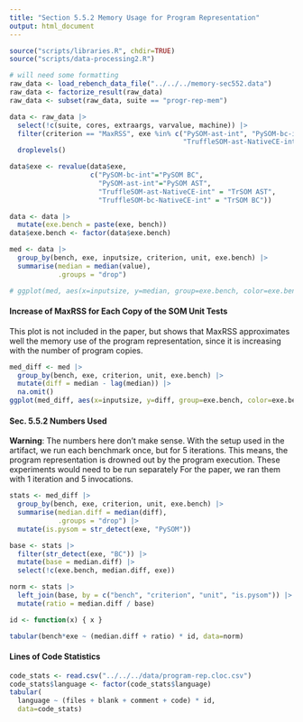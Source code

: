 ```yaml
---
title: "Section 5.5.2 Memory Usage for Program Representation"
output: html_document
---
```


```r
source("scripts/libraries.R", chdir=TRUE)
source("scripts/data-processing2.R")

# will need some formatting
raw_data <- load_rebench_data_file("../../../memory-sec552.data")
raw_data <- factorize_result(raw_data)
raw_data <- subset(raw_data, suite == "progr-rep-mem")

data <- raw_data |>
  select(!c(suite, cores, extraargs, varvalue, machine)) |>
  filter(criterion == "MaxRSS", exe %in% c("PySOM-ast-int", "PySOM-bc-int",
                                           "TruffleSOM-ast-NativeCE-int", "TruffleSOM-bc-NativeCE-int" )) |>
  droplevels()

data$exe <- revalue(data$exe,
                    c("PySOM-bc-int"="PySOM BC",
                      "PySOM-ast-int"="PySOM AST",
                      "TruffleSOM-ast-NativeCE-int" = "TrSOM AST",
                      "TruffleSOM-bc-NativeCE-int" = "TrSOM BC"))

data <- data |>
  mutate(exe.bench = paste(exe, bench))
data$exe.bench <- factor(data$exe.bench)

med <- data |>
  group_by(bench, exe, inputsize, criterion, unit, exe.bench) |>
  summarise(median = median(value),
            .groups = "drop")
```



```r
# ggplot(med, aes(x=inputsize, y=median, group=exe.bench, color=exe.bench)) + geom_line()
```

#### Increase of MaxRSS for Each Copy of the SOM Unit Tests

This plot is not included in the paper, but shows that MaxRSS approximates well
the memory use of the program representation, since it is increasing with the
number of program copies.

```r
med_diff <- med |>
  group_by(bench, exe, criterion, unit, exe.bench) |>
  mutate(diff = median - lag(median)) |>
  na.omit()
ggplot(med_diff, aes(x=inputsize, y=diff, group=exe.bench, color=exe.bench)) + geom_line()
```

#### Sec. 5.5.2 Numbers Used

**Warning**: The numbers here don't make sense. With the setup used in the artifact,
we run each benchmark once, but for 5 iterations. This means, the program representation
is drowned out by the program execution. These experiments would need to be
run separately For the paper, we ran them with 1 iteration and 5 invocations.


```r
stats <- med_diff |>
  group_by(bench, exe, criterion, unit, exe.bench) |>
  summarise(median.diff = median(diff),
            .groups = "drop") |>
  mutate(is.pysom = str_detect(exe, "PySOM"))

base <- stats |>
  filter(str_detect(exe, "BC")) |>
  mutate(base = median.diff) |>
  select(!c(exe.bench, median.diff, exe))

norm <- stats |>
  left_join(base, by = c("bench", "criterion", "unit", "is.pysom")) |>
  mutate(ratio = median.diff / base)

id <- function(x) { x }

tabular(bench*exe ~ (median.diff + ratio) * id, data=norm)
```
#### Lines of Code Statistics

```r
code_stats <- read.csv("../../../data/program-rep.cloc.csv")
code_stats$language <- factor(code_stats$language)
tabular(
  language ~ (files + blank + comment + code) * id,
  data=code_stats)
```
